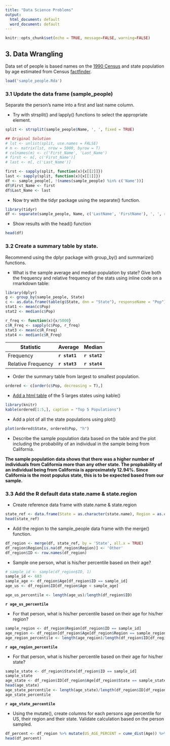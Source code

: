 ```yaml
---
title: "Data Science Problems"
output:
  html_document: default
  word_document: default
---
```


```r
knitr::opts_chunk$set(echo = TRUE, message=FALSE, warning=FALSE)
```

## 3.  Data Wrangling

Data set of people is based names on the [1990 Census](https://catalog.data.gov/dataset/names-from-census-1990) and state population by age estimated from Census [factfinder](https://factfinder.census.gov).

```r
load('sample_people.Rda')
```

### 3.1 Update the data frame (sample_people) 

Separate the person's name into a first and last name column.

*  Try with strsplit() and lapply() functions to select the appropriate element.

```r

split <- strsplit(sample_people$Name, ', ', fixed = TRUE)

## Original Solution
# lst <- unlist(split, use.names = FALSE)
# m <- matrix(lst, nrow = 5000, byrow = T)
# colnames(m) <- c('First_Name', 'Last_Name')
# first <- m[, c('First_Name')]
# last <- m[, c('Last_Name')]

first <- sapply(split, function(x){x[[2]]})
last <- sapply(split, function(x){x[[1]]})
df <- sample_people[, !(names(sample_people) %in% c('Name'))]
df$First_Name <- first
df$Last_Name <- last

```

*  Now try with the tidyr package using the separate() function.

```r

library(tidyr)
df <- separate(sample_people, Name, c('LastName', 'FirstName'), ', ', remove = T)

```

*  Show results with the head() function

```r
head(df)
```


### 3.2 Create a summary table by state.  

Recommend using the dplyr package with group_by() and summarize() functions.

* What is the sample average and median population by state?  Give both the frequency and relative frequency of the stats using inline code on a rmarkdown table:  

```r

library(dplyr)
g <- group_by(sample_people, State)
c <- as.data.frame(table(g$State, dnn = "State"), responseName = "Pop")
stat1 <- mean(c$Pop)
stat2 <- median(c$Pop)

r_freq <- function(x){x/5000}
c$R_Freq <- sapply(c$Pop, r_freq)
stat3 <- mean(c$R_Freq)
stat4 <- median(c$R_Freq)

```

Statistic  | Average | Median
-------------  | ------------- | -------------
Frequency  | **`r stat1`** | **`r stat2`**
Relative Frequency  | **`r stat3`** | **`r stat4`**

* Order the summary table from largest to smallest population.

```r

ordered <- c[order(c$Pop, decreasing = T),]

```

* [Add a html table](https://rmarkdown.rstudio.com/lesson-7.html) of the 5 larges states using kable()

```r

library(knitr)
kable(ordered[1:5,], caption = "Top 5 Populations")

```

* Add a plot of all the state populations using plot() 

```r

plot(ordered$State, ordered$Pop, "h")

```

* Describe the sample population data based on the table and the plot including the probability of an individual in the sample being from California.

**The sample population data shows that there was a higher number of individuals from California more than any other state. The propbability of an individual being from California is approximately 12.94%. Since California is the most populus state, this is to be expected based from our sample.**

### 3.3 Add the R default data state.name & state.region

*  Create reference data frame with state.name & state.region

```r

state_ref <- data.frame(State = as.character(state.name), Region = as.character(state.region), stringsAsFactors=FALSE)
head(state_ref)

```

*  Add the region to the sample_people data frame with the merge() function.

```r

df_region <- merge(df, state_ref, by = 'State', all.x = TRUE)
df_region$Region[is.na(df_region$Region)] <- 'Other'
df_region$ID <- row.names(df_region)

```

*  Sample one person, what is his/her percentile based on their age?

```r

# sample_id <- sample(df_region$ID, 1)
sample_id <- 683
sample_age <- df_region$Age[df_region$ID == sample_id]
age_us <- df_region$ID[df_region$Age < sample_age]

age_us_percentile <- length(age_us)/length(df_region$ID) 

```

**`r age_us_percentile`**

*  For that person, what is his/her percentile based on their age for his/her region?

```r
sample_region <- df_region$Region[df_region$ID == sample_id]
age_region <- df_region[df_region$Age[df_region$Region == sample_region] < sample_age]
age_region_percentile <- length(age_region)/length(df_region$ID[df_region$Region == sample_region])

```

**`r age_region_percentile`**

*  For that person, what is his/her percentile based on their age for his/her state?

```r

sample_state <- df_region$State[df_region$ID == sample_id]
sample_state
age_state <- df_region$ID[df_region$Age[df_region$State == sample_state] < sample_age]
head(age_state)
age_state_percentile <- length(age_state)/length(df_region$ID[df_region$State == sample_state])
age_state_percentile

```

**`r age_state_percentile`**

*  Using the mutate(), create columns for each persons age percentile for US, their region and their state.  Validate calculation based on the person sampled.

```r

df_percent <- df_region %>% mutate(US_AGE_PERCENT = cume_dist(Age)) %>% group_by(Region) %>% mutate(REGION_AGE_PERCENT = cume_dist(Age))
head(df_percent)

```
